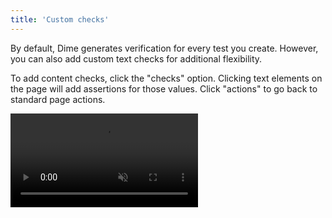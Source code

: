 ```yaml
---
title: 'Custom checks'
---
```


By default, Dime generates verification for every test you create.
However, you can also add custom text checks for additional
flexibility.

To add content checks, click the "checks" option. Clicking text
elements on the page will add assertions for those values.
Click "actions" to go back to standard page actions.

<Frame>
    <video
        autoPlay
        muted
        loop
        playsInline
        src="/media/checks.mp4"
    />
</Frame>